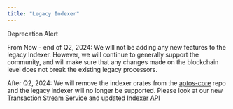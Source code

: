 ```yaml
---
title: "Legacy Indexer"
---
```



<Aside type="caution">
  Deprecation Alert

  From Now - end of Q2, 2024: We will not be adding any new features to the legacy Indexer. However, we will continue to generally support the community, and will make sure that any changes made on the blockchain level does not break the existing legacy processors.

  After Q2, 2024: We will remove the indexer crates from the [aptos-core](https://github.com/aptos-labs/aptos-core) repo and the legacy indexer will no longer be supported. Please look at our new [Transaction Stream Service](/build/indexer/txn-stream) and updated [Indexer API](/build/indexer)
</Aside>
